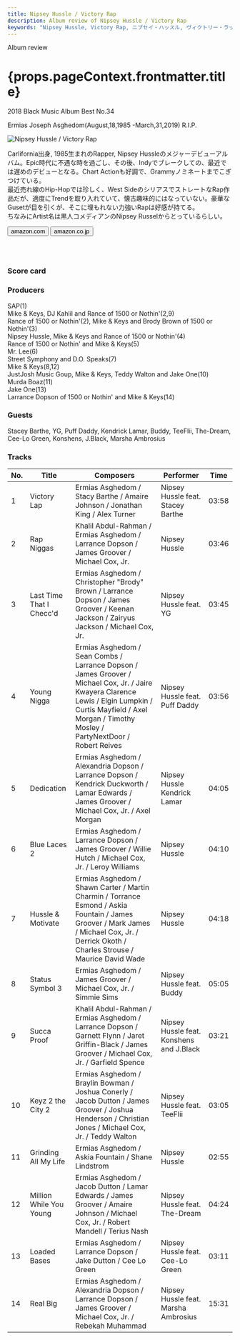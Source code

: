 ```yaml
---
title: Nipsey Hussle / Victory Rap
description: Album review of Nipsey Hussle / Victory Rap
keywords: "Nipsey Hussle, Victory Rap, ニプセイ・ハッスル, ヴィクトリー・ラップ"
---
```





<p className="largeP">Album review</p>
<h1 className="h1--no--margin">{props.pageContext.frontmatter.title}</h1>
<p className="largeP">
  <Link to="/best50/2018/">2018 Black Music Album Best No.34</Link>
</p>

<Tag type="gray" title="Clear Filter">
  Ermias Joseph Asghedom(August,18,1985 -March,31,2019) R.I.P.
</Tag>

<br/>
<Row  className="image-card-group">
	<Column colMd={3} colLg={4} noGutterMdLeft="">
       <ImageCard>

![Nipsey Hussle / Victory Rap](../../images/cd/nipseyhussle1L.jpg)

</ImageCard>
	</Column>
	<Column colMd={4} colLg={8} noGutterMdLeft="">
	<p>
	Carlifornia出身, 1985生まれのRapper, Nipsey Hussleのメジャーデビューアルバム。Epic時代に不遇な時を過ごし、その後、Indyでブレークしての、最近では遅めのデビューとなる。Chart Actionも好調で、Grammyノミネートまでこぎつけている。
	<br/>最近売れ線のHip-Hopでは珍しく、West SideのシリアスでストレートなRap作品だが、適度にTrendを取り入れていて、懐古趣味的にはなっていない。豪華なGusetが目を引くが、そこに埋もれない力強いRapは好感が持てる。
	<br/>ちなみにArtist名は黒人コメディアンのNipsey Russelからとっているらしい。
	</p>
	<div>
	  <Button className="button-right-mergin"  href="https://amzn.to/3dJqGif" renderIcon={ArrowUpRight} size='sm' kind='primary'>
      amazon.com
    </Button>
		<Button className="button-right-mergin"  href="https://amzn.to/2ZlzO7D" renderIcon={ArrowUpRight} size='sm' kind='secondary'>
      amazon.co.jp
    </Button>
	</div>
	<a style="display:inline-block;overflow:hidden;background:url(https://linkmaker.itunes.apple.com/ja-jp/lockup.svg?releaseDate=2018-02-16&kind=album&bubble=apple_music&style=mono-black) no-repeat;width:180px;height:45px;" href="https://geo.music.apple.com/jp/album/victory-lap/1316706552?mt=1&app=music&ls=1&at=11lcug"></a>
	</Column>
</Row>
<Row >
	<Column colMd={4} colLg={4} noGutterMdLeft="">
<div>
  <h3>Score card</h3>
	<SliderJS1 value="1" />
  <SliderJS2 value="1" />
	<SliderJS3 value="2" />
  <SliderJS4 value="8" />
</div>
</Column>
<Column colMd={8} colLg={8} noGutterMdLeft="">
<div>
<h3>Producers</h3>
<p>
	SAP(1)
	<br/>Mike & Keys, DJ Kahlil and Rance of 1500 or Nothin'(2,9)
	<br/>Rance of 1500 or Nothin'(2), Mike & Keys and Brody Brown of 1500 or Nothin'(3)
	<br/>Nipsey Hussle, Mike & Keys and Rance of 1500 or Nothin'(4)
	<br/>Rance of 1500 or Nothin' and Mike & Keys(5)
	<br/>Mr. Lee(6)
	<br/>Street Symphony and D.O. Speaks(7)
	<br/>Mike & Keys(8,12)
	<br/>JustJosh Music Goup, Mike & Keys, Teddy Walton and Jake One(10)
	<br/>Murda Boaz(11)
	<br/>Jake One(13)
	<br/>Larrance Dopson of 1500 or Nothin' and Mike & Keys(14)
</p>
<h3>Guests</h3>
<p>
	Stacey Barthe, YG, Puff Daddy, Kendrick Lamar, Buddy, TeeFlii, The-Dream, Cee-Lo Green, Konshens, J.Black, Marsha Ambrosius
</p>
</div>
</Column>
</Row>

<h3>Tracks</h3>

| No. | Title                    | Composers                                                                                                                                                                                                         | Performer                                | Time  |
| --- | ------------------------ | ----------------------------------------------------------------------------------------------------------------------------------------------------------------------------------------------------------------- | ---------------------------------------- | ----- |
| 1   | Victory Lap              | Ermias Asghedom / Stacy Barthe / Amaire Johnson / Jonathan King / Alex Turner                                                                                                                                     | Nipsey Hussle feat. Stacey Barthe        | 03:58 |
| 2   | Rap Niggas               | Khalil Abdul-Rahman / Ermias Asghedom / Larrance Dopson / James Groover / Michael Cox, Jr.                                                                                                                        | Nipsey Hussle                            | 03:46 |
| 3   | Last Time That I Checc'd | Ermias Asghedom / Christopher "Brody" Brown / Larrance Dopson / James Groover / Keenan Jackson / Zairyus Jackson / Michael Cox, Jr.                                                                               | Nipsey Hussle feat. YG                   | 03:45 |
| 4   | Young Nigga              | Ermias Asghedom / Sean Combs / Larrance Dopson / James Groover / Michael Cox, Jr. / Jaire Kwayera Clarence Lewis / Elgin Lumpkin / Curtis Mayfield / Axel Morgan / Timothy Mosley / PartyNextDoor / Robert Reives | Nipsey Hussle feat. Puff Daddy           | 03:56 |
| 5   | Dedication               | Ermias Asghedom / Alexandria Dopson / Larrance Dopson / Kendrick Duckworth / Lamar Edwards / James Groover / Michael Cox, Jr. / Axel Morgan                                                                       | Nipsey Hussle Kendrick Lamar             | 04:05 |
| 6   | Blue Laces 2             | Ermias Asghedom / Larrance Dopson / James Groover / Willie Hutch / Michael Cox, Jr. / Leroy Williams                                                                                                              | Nipsey Hussle                            | 04:10 |
| 7   | Hussle & Motivate        | Ermias Asghedom / Shawn Carter / Martin Charmin / Torrance Esmond / Askia Fountain / James Groover / Mark James / Michael Cox, Jr. / Derrick Okoth / Charles Strouse / Maurice David Wade                         | Nipsey Hussle                            | 04:18 |
| 8   | Status Symbol 3          | Ermias Asghedom / James Groover / Michael Cox, Jr. / Simmie Sims                                                                                                                                                  | Nipsey Hussle feat. Buddy                | 05:05 |
| 9   | Succa Proof              | Khalil Abdul-Rahman / Ermias Asghedom / Larrance Dopson / Garnett Flynn / Jaret Griffin-Black / James Groover / Michael Cox, Jr. / Garfield Spence                                                                | Nipsey Hussle feat. Konshens and J.Black | 03:21 |
| 10  | Keyz 2 the City 2        | Ermias Asghedom / Braylin Bowman / Joshua Conerly / Jacob Dutton / James Groover / Joshua Henderson / Christian Jones / Michael Cox, Jr. / Teddy Walton                                                           | Nipsey Hussle feat. TeeFlii              | 03:05 |
| 11  | Grinding All My Life     | Ermias Asghedom / Askia Fountain / Shane Lindstrom                                                                                                                                                                | Nipsey Hussle                            | 02:55 |
| 12  | Million While You Young  | Ermias Asghedom / Jacob Dutton / Lamar Edwards / James Groover / Amaire Johnson / Michael Cox, Jr. / Robert Mandell / Terius Nash                                                                                 | Nipsey Hussle feat. The-Dream            | 04:24 |
| 13  | Loaded Bases             | Ermias Asghedom / Larrance Dopson / Jake Dutton / Cee Lo Green                                                                                                                                                    | Nipsey Hussle feat. Cee-Lo Green         | 03:11 |
| 14  | Real Big                 | Ermias Asghedom / Alexandria Dopson / Larrance Dopson / James Groover / Michael Cox, Jr. / Rebekah Muhammad                                                                                                       | Nipsey Hussle feat. Marsha Ambrosius     | 15:31 |
